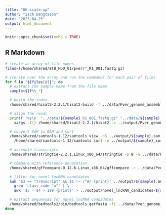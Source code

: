 ```yaml
---
title: "06-scale-up"
author: "Zach Bengtsson"
date: "2023-04-25"
output: html_document
---
```


```r
knitr::opts_chunk$set(echo = TRUE)
```

## R Markdown

```bash
# create an array of file names
files=(/home/shared/8TB_HDD_01/pver/*_R1_001.fastq.gz)

# iterate over the array and run the commands for each pair of files
for f in "${files[@]}"; do
  # extract the sample name from the file name
  sample=${f%%_*}

  # build the index
  /home/shared/hisat2-2.2.1/hisat2-build -f ../data/Pver_genome_assembly_v1.0.fasta ../output/Pver_genome_assembly_v1.0-${sample}.index

  # align the reads
  printf '%s\n' "../data/${sample}_R1_001.fastq.gz" "../data/${sample}_R2_001.fastq.gz" | \
    xargs -I{} /home/shared/hisat2-2.2.1/hisat2 -x ../output/Pver_genome_assembly_v1.0-${sample}.index -p 8 -1 {} -2 {} -S ../output/${sample}.sam

  # convert SAM to BAM and sort
  /home/shared/samtools-1.12/samtools view -bS ../output/${sample}.sam | \
    /home/shared/samtools-1.12/samtools sort -o ../output/${sample}_sorted.bam

  # assemble transcripts
  /home/shared/stringtie-2.2.1.Linux_x86_64/stringtie -p 8 -G ../data/Pver_genome_assembly_v1.0-valid.gtf -o ../output/${sample}.gtf ../output/${sample}_sorted.bam

  # compare with reference annotation
  /home/shared/gffcompare-0.12.6.Linux_x86_64/gffcompare -r ../data/Pver_genome_assembly_v1.0-valid.gtf -G -o ../output/${sample} ../output/${sample}.gtf

  # filter for novel lncRNA candidates
  awk '$3 == "transcript" && $1 !~ /^#/ {print}' ../output/${sample}.annotated.gtf | \
    grep 'class_code "u"' | \
    awk '$5 - $4 > 199 {print}' > ../output/novel_lncRNA_candidates-${sample}.gtf

  # extract sequences for novel lncRNA candidates
  /home/shared/bedtools2/bin/bedtools getfasta -fi ../data/Pver_genome_assembly_v1.0.fasta -bed ../output/novel_lncRNA_candidates-${sample}.gtf -fo ../output/novel_lncRNA_candidates-${sample}.fasta -name -split
done

```
